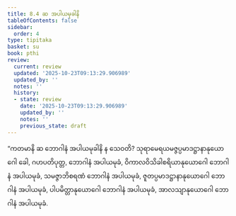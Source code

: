 ```yaml
---
title: 8.4 ဆ အပါယမုခါနိ
tableOfContents: false
sidebar:
  order: 4
type: tipitaka
basket: su
book: pthi
review:
  current: review
  updated: '2025-10-23T09:13:29.906989'
  updated_by: ''
  notes: ''
  history:
  - state: review
    date: '2025-10-23T09:13:29.906989'
    updated_by: ''
    notes: ''
    previous_state: draft
---
```



<ReviewStatus review={frontmatter.review} showDetails={true} />

<HypothesisAnnotation frontmatter={frontmatter} />

<DynamicBreadcrumb />

<Division number="247" book="pthi" e="ch" v="8" p="148">

<Paragraph number="585" book="pthi">
“ကတမာနိ ဆ ဘောဂါနံ အပါယမုခါနိ န သေဝတိ? သုရာမေရယမဇ္ဇပ္ပမာဒဋ္ဌာနာနုယောဂေါ ခေါ, ဂဟပတိပုတ္တ, ဘောဂါနံ အပါယမုခံ, ဝိကာလဝိသိခါစရိယာနုယောဂေါ ဘောဂါနံ အပါယမုခံ, သမဇ္ဇာဘိစရဏံ ဘောဂါနံ အပါယမုခံ, ဇူတပ္ပမာဒဋ္ဌာနာနုယောဂေါ ဘောဂါနံ အပါယမုခံ, ပါပမိတ္တာနုယောဂေါ ဘောဂါနံ အပါယမုခံ, အာလသျာနုယောဂေါ ဘောဂါနံ အပါယမုခံ.
</Paragraph>
</Division>